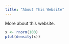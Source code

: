 ```yaml
---
title: "About This Website"
---
```

  
More about this website.

```r
x <- rnorm(100)
plot(density(x))
```

